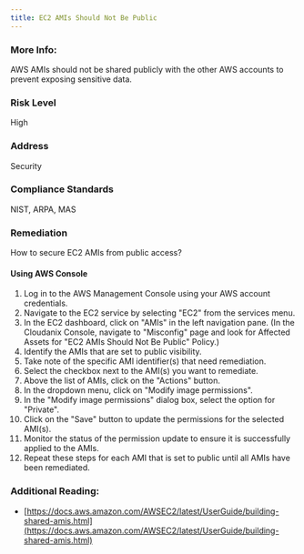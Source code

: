 ```yaml
---
title: EC2 AMIs Should Not Be Public
---
```


### More Info:

AWS AMIs should not be shared publicly with the other AWS accounts to prevent exposing sensitive data.

### Risk Level

High

### Address

Security

### Compliance Standards

NIST, ARPA, MAS

### Remediation

How to secure EC2 AMIs from public access?

#### Using AWS Console

1. Log in to the AWS Management Console using your AWS account credentials.
2. Navigate to the EC2 service by selecting "EC2" from the services menu.
3. In the EC2 dashboard, click on "AMIs" in the left navigation pane.
    (In the Cloudanix Console, navigate to "Misconfig" page and look for Affected Assets for "EC2 AMIs Should Not Be Public" Policy.)
4. Identify the AMIs that are set to public visibility.
5. Take note of the specific AMI identifier(s) that need remediation.
6. Select the checkbox next to the AMI(s) you want to remediate.
7. Above the list of AMIs, click on the "Actions" button.
8. In the dropdown menu, click on "Modify image permissions".
9. In the "Modify image permissions" dialog box, select the option for "Private".
10. Click on the "Save" button to update the permissions for the selected AMI(s).
11. Monitor the status of the permission update to ensure it is successfully applied to the AMIs.
12. Repeat these steps for each AMI that is set to public until all AMIs have been remediated.

### Additional Reading:

- [https://docs.aws.amazon.com/AWSEC2/latest/UserGuide/building-shared-amis.html](https://docs.aws.amazon.com/AWSEC2/latest/UserGuide/building-shared-amis.html)
